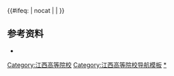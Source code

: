 {{Navbox
|name=江西高等院校
|title=[[江西省高等学校列表|江西高等院校]]
|state={{{state|autocollapse}}}
|image=
|style = text-align: left;
|groupstyle = text-align: center;
|listclass = hlist
|bodyclass = hlist
|above= 
*[[中国大陆高等学校列表]]
*[[江西省教育厅]]

|group2 = [[中华人民共和国军事院校列表|军事院校]]
|list2 = [[中国人民解放军陆军步兵学院|陆军步兵学院]]<sub>[[南昌市|南昌]]</sub><sup> [[中国人民解放军陆军|（陆军）]] [[正师级]]本</sup>

|group4=[[南昌市]]
|list4=
*[[南昌大学]]<sup>[[省部共建大学|（部省合建）]]{{线路名|#00D2D3<!--一流学科-->}}{{线路名|#0092BC<!--211-->}}{{线路名|#F4DA40<!--中西部-->}}本</sup>
*[[江西农业大学]]<sup>[[省部共建大学|（省部共建）]]{{线路名|#97D700<!--国重-->}}{{线路名|#F4DA40<!--中西部-->}}本</sup>
*[[华东交通大学]]<sup>[[省部共建大学|（省部共建）]]{{线路名|#F4DA40<!--中西部-->}}本</sup>
*[[江西财经大学]]<sup>[[省部共建大学|（省部共建）]]{{线路名|#F4DA40<!--中西部-->}}本</sup>
*[[江西师范大学]]<sup>[[省部共建大学|（省部共建）]]{{线路名|#F4DA40<!--中西部-->}}本</sup>
*[[江西中医药大学]]<sup>[[省部共建大学|（省部共建）]]{{线路名|#F4DA40<!--中西部-->}}本</sup>
*[[东华理工大学]]<sup>[[省部共建大学|（省部共建）]]{{线路名|#F4DA40<!--中西部-->}}本</sup>
*[[江西科技师范大学]]<sup>本</sup>
*[[南昌航空大学]]<sup>本</sup>
*[[南昌工程学院]]<sup>[[省部共建大学|（省部共建）]]本</sup>
*[[江西警察学院]]<sup>本</sup>
*[[南昌医学院]]<sup>本</sup>
*[[南昌师范学院]]<sup>本</sup>
*[[豫章师范学院]]<sup>本</sup>
*[[江西开放大学人民武装学院|江西开放大学人民武装学院（江西人民武装学院）]]<sup>本（特）</sup>
----
*[[江西服装学院]]<sup>民本</sup>
*[[江西科技学院]]<sup>民本</sup>
*[[江西应用科技学院]]<sup>民本</sup>
*[[南昌工学院]]<sup>民本</sup>
*[[南昌理工学院]]<sup>民本</sup>
*[[南昌交通学院]]<sup>民本</sup>
*[[南昌应用技术师范学院]]<sup>民本</sup>
----
*[[江西软件职业技术大学]]<sup>民职本</sup>
*[[南昌职业大学]]<sup>民职本</sup>
----
*[[江西工业职业技术学院]]<sup>专</sup>
*[[江西艺术职业学院]]<sup>专</sup>
*[[江西信息应用职业技术学院]]<sup>专</sup>
*[[江西交通职业技术学院]]<sup>专</sup>
*[[江西电力职业技术学院]]<sup>专</sup>
*[[江西司法警官职业学院]]<sup>专</sup>
*[[江西机电职业技术学院]]<sup>专</sup>
*[[江西旅游商贸职业学院]]<sup>专</sup>
*[[江西建设职业技术学院]]<sup>专</sup>
*[[江西工业贸易职业技术学院]]<sup>专</sup>
*[[江西青年职业学院]]<sup>专</sup>
*[[江西工程职业学院]]<sup>专</sup>
*[[江西经济管理职业学院]]<sup>专</sup>
*[[江西管理职业学院]]<sup>专</sup>
*[[江西传媒职业学院]]<sup>专</sup>
*[[江西水利职业学院]]<sup>专</sup>
*[[南昌健康职业技术学院]]<sup>专</sup>
*[[江西外语外贸职业学院]]<sup>[[省部共建大学|（省部共建）]]专</sup>
*[[江西现代职业技术学院]]<sup>专</sup>
*[[江西生物科技职业学院]]<sup>专</sup>
*[[江西制造职业技术学院]]<sup>专</sup>
*[[江西卫生职业学院]]<sup>专</sup>
----
*[[江西泰豪动漫职业学院]]<sup>民专</sup>
*[[江西航空职业技术学院]]<sup>民专</sup>
*[[江西科技职业学院]]<sup>民专</sup>
*[[江西工商职业技术学院]]<sup>民专</sup>
*[[南昌影视传播职业学院]]<sup>民专</sup>
----
*[[南昌市业余大学]]<sup>成</sup>
*[[南昌市职工科技大学]]<sup>成</sup>
*[[江西开放大学]]<sup>成</sup>
*[[南昌钢铁有限责任公司职工大学]]<sup>成</sup>
*[[江西经济管理干部学院]]<sup>成</sup>
*[[南昌教育学院]]<sup>成</sup>

|group5=[[景德镇市]]
|list5=
*[[景德镇陶瓷大学]]<sup>{{线路名|#F4DA40<!--中西部-->}}本</sup>
*[[景德镇学院]]<sup>本</sup>
*[[景德镇艺术职业大学]]<sup>民职本</sup>
*[[江西陶瓷工艺美术职业技术学院]]<sup>专</sup>
*[[景德镇陶瓷职业技术学院]]<sup>民专</sup>
*[[昌河职工工学院]]<sup>成</sup>

|group6=[[萍乡市]]
|list6=
*[[萍乡学院]]<sup>本</sup>
*[[江西工业工程职业技术学院]]<sup>专</sup>
*[[江西应用工程职业学院]]<sup>专</sup>
*[[萍乡卫生职业学院]]<sup>专</sup>

|group7=[[九江市]]
|list7=
*[[九江学院]]<sup>本</sup>
*[[九江职业技术学院]]<sup>专</sup>
*[[江西财经职业学院]]<sup>专</sup>
*[[九江职业大学]]<sup>专</sup>
*[[九江理工职业学院]]<sup>民专</sup>
*[[共青科技职业学院]]<sup>民专</sup>
*[[江西枫林涉外经贸职业学院]]<sup>民专</sup>
*[[南昌大学科学技术学院]]<sup>民本独</sup>
*[[南昌航空大学科技学院]]<sup>民本独</sup>
*[[江西农业大学南昌商学院]]<sup>民本独</sup>
*[[江西师范大学科学技术学院]]<sup>民本独</sup>
*[[江西财经大学现代经济管理学院]]<sup>民本独</sup>
*[[南昌大学共青学院]]<sup>民本独</sup>

|group8=[[新余市]]
|list8=
*[[新余学院]]<sup>本</sup>
*[[江西工程学院]]<sup>民本</sup>
*[[江西冶金职业技术学院]]<sup>专</sup>
*[[赣西科技职业学院]]<sup>民专</sup>
*[[江西新能源科技职业学院]]<sup>民专</sup>

|group9=[[鹰潭市]]
|list9=
*[[江西师范高等专科学校]]<sup>专</sup>
*[[鹰潭职业技术学院]]<sup>专</sup>

|group10=[[赣州市]]
|list10=
*[[江西理工大学]]<sup>{{线路名|#F4DA40<!--中西部-->}}本</sup>
*[[赣南师范大学]]<sup>本</sup>
*[[赣南医学院]]<sup>本</sup>
*[[赣南科技学院]]<sup>本</sup>
*[[赣南师范大学科技学院]]<sup>民本独</sup>
*[[赣州师范高等专科学校]]<sup>专</sup>
*[[江西环境工程职业学院]]<sup>专</sup>
*[[江西应用技术职业学院]]<sup>专</sup>
*[[赣南卫生健康职业学院]]<sup>专</sup>
*[[和君职业学院]]<sup>民专</sup>

|group11=[[吉安市]]
|list11=
*[[井冈山大学]]<sup>本</sup>
*[[吉安职业技术学院]]<sup>专</sup>

|group12=[[宜春市]]
|list12=
*[[宜春学院]]<sup>本</sup>
*[[宜春幼儿师范高等专科学校]]<sup>专</sup>
*[[宜春职业技术学院]]<sup>专</sup>
*[[江西农业工程职业学院]]<sup>专</sup>
*[[江西洪州职业学院]]<sup>民专</sup>

|group13=[[抚州市]]
|list13=
*[[东华理工大学]]<sup>[[省部共建大学|（省部共建）]]{{线路名|#F4DA40<!--中西部-->}}本</sup>
*[[南昌大学抚州医学院]]<sup>[[省部共建大学|（部省合建）]]{{线路名|#00D2D3<!--一流学科-->}}{{线路名|#0092BC<!--211-->}}{{线路名|#F4DA40<!--中西部-->}}本（分）</sup>
*[[赣东学院]]<sup>本</sup>
*[[江西中医药高等专科学校]]<sup>专</sup>
*[[抚州幼儿师范高等专科学校]]<sup>专</sup>
*[[抚州职业技术学院]]<sup>专</sup>

|group14=[[上饶市]]
|list14=
*[[上饶师范学院]]<sup>本</sup>
*[[江西医学高等专科学校]]<sup>专</sup>
*[[上饶幼儿师范高等专科学校]]<sup>专</sup>
*[[上饶职业技术学院]]<sup>专</sup>
*[[江西婺源茶业职业学院]]<sup>专</sup>

|belowstyle = text-align:left;
|below = 以上除另有标注的外，均为属地行政区省属、市属公办高等学校。<br/>{{线路名|#00D2D3<!--一流学科-->}}：[[世界一流大学和一流学科建设|“双一流”建设高校]]；{{线路名|#D22630<!--985-->}}：[[985工程|原985工程院校]]；{{线路名|#0092BC<!--211-->}}：[[211工程|原211工程院校]]；{{线路名|#97D700<!--国重-->}}：[[全国重点大学|原全国重点大学]]；{{线路名|#F4DA40<!--中西部-->}}：[[中西部高校基础能力建设工程|中西部高校基础能力建设工程院校]]。<br><sup>本</sup>：办学层次为[[本科]]的高校；<sup>职本</sup>：办学层次为[[职业教育本科]]的高校；<sup>专</sup>：办学层次为[[专科]]的高校；<sup>民</sup>：民办高校；<sup>独</sup>：[[独立学院]]；<sup>成</sup>：成人高校；<sup>（分）</sup>：高等学校的分校或校区，不具备独立备案资格；<sup>（特）</sup>：江西人民武装学院挂靠[[江西开放大学]]管理，2020年起毕业颁发[[南昌航空大学]]毕业证和学位证。<br/>截至2017年5月31日，[[江西省]]有普通高校100所（其中民办普通高校31所），成人高校8所。
}}<includeonly>{{#ifeq: {{{1}}} | nocat | <!--空--> | [[Category:江西高等院校]] }}</includeonly><noinclude>
== 参考资料 ==
* {{cite web |url =http://www.moe.gov.cn/srcsite/A03/moe_634/201706/t20170614_306900.html|title = 教育部：高等学校名单 |accessdate = 2018-02-06 |first = |date = 2017-05-31 |publisher = 教育部 |language = zh-hans}}
[[Category:江西高等院校导航模板]]
[[Category:江西高等院校|*]]
</noinclude>